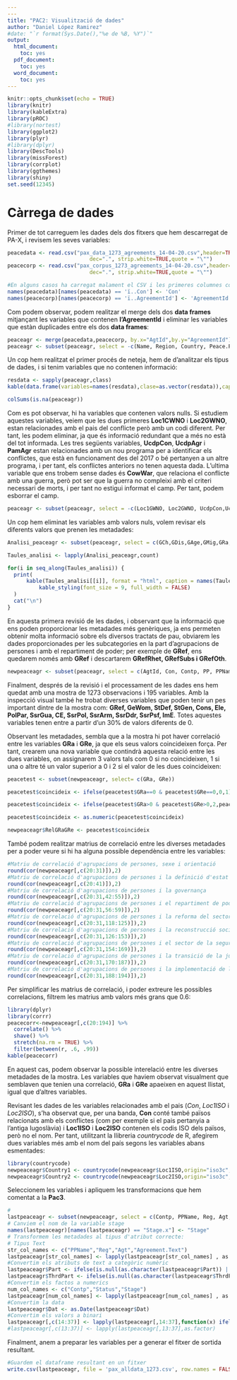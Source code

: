 ---
---
title: "PAC2: Visualització de dades"
author: "Daniel López Ramirez"
#date: "`r format(Sys.Date(),"%e de %B, %Y")`"
output:
  html_document:
    toc: yes
  pdf_document:
    toc: yes
  word_document:
    toc: yes
---

```{r setup, include=FALSE}
knitr::opts_chunk$set(echo = TRUE)
library(knitr)
library(kableExtra)
library(pROC)
#library(nortest)
library(ggplot2)
library(plyr)
#library(dplyr)
library(DescTools)
library(missForest)
library(corrplot)
library(ggthemes)
library(shiny)
set.seed(12345)
```

# Càrrega de dades

Primer de tot carreguem les dades dels dos fitxers que hem descarregat de PA-X, i revisem les seves variables:

```{r peaceagr}
peacedata <- read.csv("pax_data_1273_agreements_14-04-20.csv",header=TRUE, sep=",", na.strings="NA", 
                          dec=".", strip.white=TRUE,quote = "\"")
peacecorp <- read.csv("pax_corpus_1273_agreements_14-04-20.csv",header=TRUE, sep=",", na.strings="NA", 
                          dec=".", strip.white=TRUE,quote = "\"")

```

```{r echo=FALSE}
#En alguns casos ha carregat malament el CSV i les primeres columnes contenen errors 
names(peacedata)[names(peacedata) == 'ï..Con'] <- 'Con'
names(peacecorp)[names(peacecorp) == 'ï..AgreementId'] <- 'AgreementId'
```


Com podem observar, podem realitzar el merge dels dos **data frames** mitjançant les variables que contenen **l'AgreementId** i eliminar les variables que estàn duplicades entre els dos **data frames**:

```{r}
peaceagr <- merge(peacedata,peacecorp, by.x="AgtId",by.y="AgreementId")
peaceagr <- subset(peaceagr, select = -c(Name, Region, Country, Peace.Process, Peace.Process.Name, Signed.Date, Agreement.Conflict.Level,Agtp,Agreement.Status,Conflict.Nature,Stage.y))
```

Un cop hem realitzat el primer procés de neteja, hem de d'analitzar els tipus de dades, i si tenim variables que no contenen informació:

```{r}
resdata <- sapply(peaceagr,class) 
kable(data.frame(variables=names(resdata),clase=as.vector(resdata)),caption = "Assignació de classe d'objecte R a cada variable")

colSums(is.na(peaceagr))
```

Com es pot observar, hi ha variables que contenen valors nulls. Si estudiem aquestes variables, veiem que les dues primeres **Loc1CWNO** i **Loc2GWNO**, estan relacionades amb el pais del conflicte però amb un codi diferent. Per tant, les podem eliminar, ja que és informació redundant que a més no està del tot informada.
Les tres següents variables, **UcdpCon**, **UcdpAgr** i **PamAgr** estan relacionades amb un nou programa per a identificar els conflictes, que està en funcionament des del 2017 o bé pertanyen a un altre programa, i per tant, els conflictes anteriors no tenen aquesta dada.
L'ultima variable que ens trobem sense dades és **CowWar**, que relaciona el conflicte amb una guerra, però pot ser que la guerra no compleixi amb el criteri necessari de morts, i per tant no estigui informat el camp. Per tant, podem esborrar el camp.

```{r}
peaceagr <- subset(peaceagr, select = -c(Loc1GWNO, Loc2GWNO, UcdpCon,UcdpAgr,PamAgr,CowWar))
```

Un cop hem eliminat les variables amb valors nuls, volem revisar els diferents valors que prenen les metadades: 


```{r echo=FALSE,results='asis'}

Analisi_peaceagr <- subset(peaceagr, select = c(GCh,GDis,GAge,GMig,GRa,GRe,GInd,GOth,GRef,GSoc,GeWom, GeMe, GeLgbti, GeFa,StDef, StGen, StCon, StSd, StRef, StSym, StInd, StUni, StBor, StXbor, Pol, PolGen, PolNewInd, PolNewTemp, ConRen, Cons, Ele, ElecComm, PolPar, PolParTrans, PolParOth, Civso, Tral, Pubad,Polps,Terps,EpsRes,Mps,HrGen, EqGen, HrDem, Prot, ProtCiv, ProtGrp, ProtLgl, ProtOth, HrFra, HrfSp, HrfBor, HrfTinc, HrfOth, HrCp, CprLife, CprTort, CprEq, CprSlav, CprLib, CprDet, CprFmov, CprFspe, CprFass, CprTria, CprPriv, CprVote, CprReli, CprOth, HrSec, SerProp, SerWork, SerHeal, SerEdu, SerStdl, SerShel, SerSs, SerCult, SerOth, HrNi, HrNiMe, HrNiNe, HrNiOth, HrIi, HrIiMon, HrIiBod, HrIiOth, HrMob, HrDet, Med, MedGov, MedSubs, MedLog, MedOth, HrCit, CitGen, CitRights, CitDef, CitOth,JusCr, JusCrSp, JusCrSys, JusCrPow, JusEm, JusJu, JusPri, JusTra, Dev, DevSoc, DevHum, DevInfra, NEC, NatRes, IntFu, Bus, Tax, TaxPo, TaxRef, TaxOth, Ban, CenBan, BanPers, BanInt, BanXb, LaRef, LaRefRet, LaRefOth, LaNom, LaCH, LaCHTa, LaCHIt, LaCHPro, LaCHOth, LaEn, Wat,SsrGua, Ce, CeProv, CeGen, SsrPol, SsrArm, SsrDdr, DdrDemil, DdrProg, SsrInt, SsrPsf, SsrFf, Cor, SsrCrOcr, SsrDrugs, Terr,TjGen, TjAm, TjAmPro, TjSan, TjPower, TjAmBan, TjCou, TjJaNc, TjJaIc, TjMech, TjPrire, TjVet, TjVic, TjMis, TjRep, TjRSym, TjRMa, TjNR, ImUN, ImOth, ImRef, ImPK, ImE, ImSrc))

Taules_analisi <- lapply(Analisi_peaceagr,count)

for(i in seq_along(Taules_analisi)) {
  print(
      kable(Taules_analisi[[i]], format = "html", caption = names(Taules_analisi)[i], longtable = TRUE) %>%
          kable_styling(font_size = 9, full_width = FALSE)
  )
  cat("\n")
}

```


En aquesta primera revisió de les dades, i observant que la informació que ens poden proporcionar les metadades més genèriques, ja ens permeten obtenir molta informació sobre els diversos tractats de pau, obviarem les dades proporcionades per les subcategories en la part d’agrupacions de persones i amb el repartiment de poder; per exemple de **GRef**, ens quedarem només amb **GRef** i descartarem **GRefRhet, GRefSubs i GRefOth**.

```{r}
newpeaceagr <- subset(peaceagr, select = c(AgtId, Con, Contp, PP, PPName, Reg, Agt, Dat, Status, Lgt, N_characters, Stage.x, StageSub, Part, ThrdPart, OthAgr, Loc1ISO,Loc2ISO,Agreement.Text,GCh,GDis,GAge,GMig,GRa,GRe,GInd,GOth,GRef,GSoc,GeWom, GeMe, GeLgbti, GeFa,StDef, StGen, StCon, StSd, StRef, StSym, StInd, StUni, StBor, StXbor, Pol, PolGen, PolNewInd, PolNewTemp, ConRen, Cons, Ele, ElecComm, PolPar, PolParTrans, PolParOth, Civso, Tral, Pubad,Polps,Terps,EpsRes,Mps,HrGen, EqGen, HrDem, Prot, ProtCiv, ProtGrp, ProtLgl, ProtOth, HrFra, HrfSp, HrfBor, HrfTinc, HrfOth, HrCp, CprLife, CprTort, CprEq, CprSlav, CprLib, CprDet, CprFmov, CprFspe, CprFass, CprTria, CprPriv, CprVote, CprReli, CprOth, HrSec, SerProp, SerWork, SerHeal, SerEdu, SerStdl, SerShel, SerSs, SerCult, SerOth, HrNi, HrNiMe, HrNiNe, HrNiOth, HrIi, HrIiMon, HrIiBod, HrIiOth, HrMob, HrDet, Med, MedGov, MedSubs, MedLog, MedOth, HrCit, CitGen, CitRights, CitDef, CitOth,JusCr, JusCrSp, JusCrSys, JusCrPow, JusEm, JusJu, JusPri, JusTra, Dev, DevSoc, DevHum, DevInfra, NEC, NatRes, IntFu, Bus, Tax, TaxPo, TaxRef, TaxOth, Ban, CenBan, BanPers, BanInt, BanXb, LaRef, LaRefRet, LaRefOth, LaNom, LaCH, LaCHTa, LaCHIt, LaCHPro, LaCHOth, LaEn, Wat,SsrGua, Ce, CeProv, CeGen, SsrPol, SsrArm, SsrDdr, DdrDemil, DdrProg, SsrInt, SsrPsf, SsrFf, Cor, SsrCrOcr, SsrDrugs, Terr,TjGen, TjAm, TjAmPro, TjSan, TjPower, TjAmBan, TjCou, TjJaNc, TjJaIc, TjMech, TjPrire, TjVet, TjVic, TjMis, TjRep, TjRSym, TjRMa, TjNR, ImUN, ImOth, ImRef, ImPK, ImE, ImSrc ))
```

Finalment, després de la revisió i el processament de les dades ens hem quedat amb una mostra de 1273 observacions i 195 variables.
Amb la inspecció visual també he trobat diverses variables que poden tenir un pes important dintre de la mostra com: **GRef, GeWom, StDef, StGen, Cons, Ele, PolPar, SsrGua, CE, SsrPol, SsrArm, SsrDdr, SsrPsf, ImE**. Totes aquestes variables tenen entre a partir d'un 30% de valors diferents de 0.

Observant les metadades, sembla que a la mostra hi pot haver correlació entre les variables **GRa** i **GRe**, ja que els seus valors coincideixen força. Per tant, crearem una nova variable que contindrà aquesta relació entre les dues variables, on assignarem 3 valors tals com 0 si no coincideixen, 1 si una o altre té un valor superior a 0 i 2 si el valor de les dues coincideixen:

```{r}
peacetest <- subset(newpeaceagr, select= c(GRa, GRe))

peacetest$coincideix <- ifelse(peacetest$GRa==0 & peacetest$GRe==0,0,1)

peacetest$coincideix <- ifelse(peacetest$GRa>0 & peacetest$GRe>0,2,peacetest$coincideix)

peacetest$coincideix <- as.numeric(peacetest$coincideix)

newpeaceagr$RelGRaGRe <- peacetest$coincideix

```

També podem realitzar matrius de correlació entre les diverses metadades per a poder veure si hi ha alguna possible dependència entre les variables:

```{r}
#Matriu de correlació d'agrupacions de persones, sexe i orientació
round(cor(newpeaceagr[,c(20:31)]),2)
#Matriu de correlació d'agrupacions de persones i la definició d'estat
round(cor(newpeaceagr[,c(20:41)]),2)
#Matriu de correlació d'agrupacions de persones i la governança 
round(cor(newpeaceagr[,c(20:31,42:55)]),2)
#Matriu de correlació d'agrupacions de persones i el repartiment de poder 
round(cor(newpeaceagr[,c(20:31,56:59)]),2)
#Matriu de correlació d'agrupacions de persones i la reforma del sector judicial 
round(cor(newpeaceagr[,c(20:31,118:125)]),2)
#Matriu de correlació d'agrupacions de persones i la reconstrucció socio-econòmica, les reformes agràries, l’aigua, medi ambient
round(cor(newpeaceagr[,c(20:31,126:153)]),2)
#Matriu de correlació d'agrupacions de persones i el sector de la seguretat 
round(cor(newpeaceagr[,c(20:31,154:169)]),2)
#Matriu de correlació d'agrupacions de persones i la transició de la justicia
round(cor(newpeaceagr[,c(20:31,170:187)]),2)
#Matriu de correlació d'agrupacions de persones i la implementació de l'acord de pau
round(cor(newpeaceagr[,c(20:31,188:194)]),2)
```

Per simplificar les matrius de correlació, i poder extreure les possibles correlacions, filtrem les matrius amb valors més grans que 0.6:

```{r echo=FALSE}
library(dplyr)
library(corrr)
peacecorr<-newpeaceagr[,c(20:194)] %>% 
  correlate() %>%    
  shave() %>% 
  stretch(na.rm = TRUE) %>% 
  filter(between(r, .6, .99))
kable(peacecorr)
```


En aquest cas, podem observar la possible interelació entre les diverses metadades de la mostra. Les variables que haviem observat visualment que semblaven que tenien una correlació, **GRa** i **GRe** apaeixen en aquest llistat, igual que d'altres variables.

Revisant les dades de les variables relacionades amb el pais (*Con*, *Loc1ISO* i *Loc2ISO*), s'ha observat que, per una banda, **Con** conté també països relacionats amb els conflictes (com per exemple si el pais pertanyia a l'antiga Iugoslàvia) i **Loc1ISO** i **Loc2ISO** contenen els codis ISO dels països, però no el nom. Per tant, utilitzant la llibreria *countrycode* de R, afegirem dues variables més amb el nom del país segons les variables abans esmentades:

```{r}
library(countrycode)
newpeaceagr$Country1 <- countrycode(newpeaceagr$Loc1ISO,origin="iso3c",destination="country.name")
newpeaceagr$Country2 <- countrycode(newpeaceagr$Loc2ISO,origin="iso3c",destination="country.name")

```


Seleccionem les variables i apliquem les transformacions que hem comentat a la **Pac3**.

```{r}
#
lastpeaceagr <- subset(newpeaceagr, select = c(Contp, PPName, Reg, Agt, Dat, Status, Stage.x, Part, ThrdPart, Country1, Country2, RelGRaGRe, Agreement.Text,GCh,GDis,GAge,GMig,GRa,GRe,GInd,GOth,GRef,GeWom, GeMe, GeLgbti, GeFa,StDef, StGen, Cons, Ele, PolPar, SsrGua, Ce, SsrPol, SsrArm, SsrDdr,  SsrPsf ))
# Canviem el nom de la variable stage
names(lastpeaceagr)[names(lastpeaceagr) == "Stage.x"] <- "Stage"
# Transformem les metadades al tipus d'atribut correcte:
# Tipus Text
str_col_names <- c("PPName","Reg","Agt","Agreement.Text")
lastpeaceagr[str_col_names] <- lapply(lastpeaceagr[str_col_names] , as.character)
#Convertim els atributs de text a categòric numèric
lastpeaceagr$Part <- ifelse(is.null(as.character(lastpeaceagr$Part)) | lastpeaceagr$Part=="",0,1)
lastpeaceagr$ThrdPart <- ifelse(is.null(as.character(lastpeaceagr$ThrdPart)) | lastpeaceagr$ThrdPart=="",0,1)
#Convertim els factos a numerics
num_col_names <- c("Contp","Status","Stage")
lastpeaceagr[num_col_names] <- lapply(lastpeaceagr[num_col_names] , as.numeric)
#Convertim la data
lastpeaceagr$Dat <- as.Date(lastpeaceagr$Dat)
#Convertim els valors a binari
lastpeaceagr[,c(14:37)] <- lapply(lastpeaceagr[,14:37],function(x) ifelse(x>0,1,0))
#lastpeaceagr[,c(13:37)] <- lapply(lastpeaceagr[,13:37],as.factor)
```


Finalment, anem a preparar les variables per a generar el fitxer de sortida resultant.

```{r}
#Guardem el dataframe resultant en un fitxer
write.csv(lastpeaceagr, file = 'pax_alldata_1273.csv', row.names = FALSE)
```



